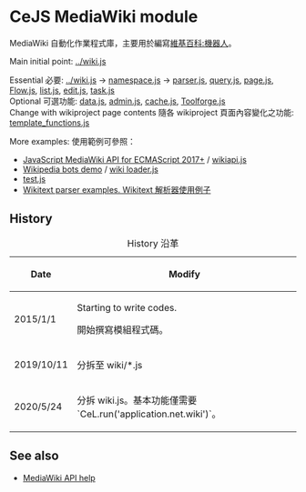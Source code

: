 ﻿<!-- The first line is blank due to BOM -->
= CeJS MediaWiki module =
MediaWiki 自動化作業程式庫，主要用於編寫[[維基百科:機器人]]。

Main initial point: [[../wiki.js]]

; Essential 必要: [[../wiki.js]] → [[namespace.js]] → [[parser.js]], [[query.js]], [[page.js]], [[Flow.js]], [[list.js]], [[edit.js]], [[task.js]]
; Optional 可選功能: [[data.js]], [[admin.js]], [[cache.js]], [[Toolforge.js]]
; Change with wikiproject page contents 隨各 wikiproject 頁面內容變化之功能: [[template_functions.js]]

More examples: 使用範例可參照：
<!--
const util = require('util'); new util.promisify(CeL.wiki)(...)
-->
* [https://github.com/kanasimi/wikiapi JavaScript MediaWiki API for ECMAScript 2017+] / [https://github.com/kanasimi/wikiapi/blob/master/wikiapi.js wikiapi.js]
* [https://github.com/kanasimi/wikibot Wikipedia bots demo] / [https://github.com/kanasimi/wikibot/blob/master/wiki%20loader.js wiki loader.js]
* [[/_test suite/test.js|test.js]]
* [https://kanasimi.github.io/CeJS/application/net/wiki/parser.html Wikitext parser examples. Wikitext 解析器使用例子]

== History ==
{| class="wikitable"
|+ History 沿革
! Date !! Modify
|-
| 2015/1/1 || Starting to write codes.

開始撰寫模組程式碼。
|-
| 2019/10/11 || 分拆至 wiki/*.js
|-
| 2020/5/24 || 分拆 wiki.js。基本功能僅需要 `CeL.run('application.net.wiki')`。
|}

== See also ==
* [https://www.mediawiki.org/w/api.php MediaWiki API help]

